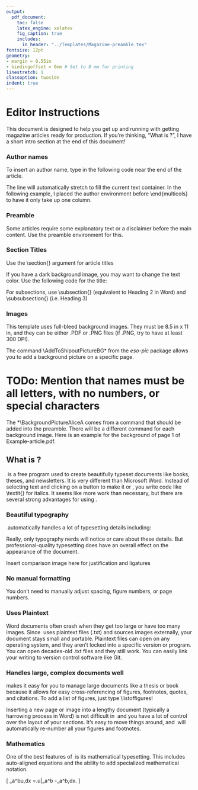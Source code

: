 ```yaml
---
output:
  pdf_document:
    toc: false
    latex_engine: xelatex
    fig_caption: true
    includes:
      in_header: "../Templates/Magazine-preamble.tex"
fontsize: 12pt
geometry:
- margin = 0.55in
- bindingoffset = 0mm # Set to 8 mm for printing
linestretch: 1
classoption: twoside
indent: true
---
```



# Editor Instructions

This document is designed to help you get up and running with getting magazine articles ready for production. If you're thinking, "What is \LaTeX\?", I have a short intro section at the end of this document!

### Author names

To insert an author name, type in the following code near the end of the article.

\begin{verbatim}
\begin{author-name}
Lewis Carroll
\end{author-name}
\end{verbatim}

The line will automatically stretch to fill the current text container. In the following example, I placed the author environment before \\end{multicols} to have it only take up one column.

\begin{redacted-text}

\begin{multicols}{3}

Lorem ipsum odor amet, consectetuer adipiscing elit. Tristique ridiculus interdum faucibus tellus maecenas accumsan mauris vulputate. Aliquam sollicitudin eros phasellus gravida cursus tortor lacus pulvinar.

Penatibus dictum magnis sollicitudin dictumst malesuada fermentum porttitor. Proin eu sem eget aliquet; semper suspendisse potenti ridiculus et. Aptent parturient aptent rhoncus malesuada condimentum.

Nisi mus nostra congue varius pretium magnis; non dictum elit. Bibendum venenatis ac at magna mauris. Torquent taciti arcu ligula vehicula mus non dignissim fermentum. Sagittis mollis orci aenean molestie curae lacinia nostra ullamcorper.

Suscipit odio duis gravida habitant volutpat arcu. Auctor diam maximus in egestas curae rhoncus. Efficitur lectus gravida dolor ut cursus vehicula quam parturient! Luctus eleifend lacinia; velit placerat metus arcu orci vulputate.

\begin{author-name}

Lewis Carroll

\end{author-name}

\end{multicols}

\end{redacted-text}

### Preamble

Some articles require some explanatory text or a disclaimer before the main content. Use the preamble environment for this.

\begin{verbatim}
\begin{preamble}

Insert disclaimer text here, an intro, etc...

\end{preamble}
\end{verbatim}


### Section Titles

Use the \\section{} argument for article titles

\begin{verbatim}
\section{Article title}
\end{verbatim}

If you have a dark background image, you may want to change the text color. Use the following code for the title:

\begin{verbatim}
\section{\color{white} Alice in Wonderland}
\end{verbatim}

For subsections, use \\subsection{} (equivalent to Heading 2 in Word) and \\subsubsection{} (i.e. Heading 3)

\begin{multicols}{3}

\subsection{Heading 2}

\begin{redacted-text}
Lorem ipsum odor amet, consectetuer adipiscing elit. Tristique ridiculus interdum faucibus tellus maecenas accumsan mauris vulputate. Aliquam sollicitudin eros phasellus gravida cursus tortor lacus pulvinar.

Penatibus dictum magnis sollicitudin dictumst malesuada fermentum porttitor. Proin eu sem eget aliquet; semper suspendisse potenti ridiculus et. Aptent parturient aptent rhoncus malesuada condimentum.

\end{redacted-text}

\subsubsection{Heading 3}

\begin{redacted-text}
Nisi mus nostra congue varius pretium magnis; non dictum elit. Bibendum venenatis ac at magna mauris. Torquent taciti arcu ligula vehicula mus non dignissim fermentum. Sagittis mollis orci aenean molestie curae lacinia nostra ullamcorper.

Suscipit odio duis gravida habitant volutpat arcu. Auctor diam maximus in egestas curae rhoncus. Efficitur lectus gravida dolor ut cursus vehicula quam parturient! Luctus eleifend lacinia; velit placerat metus arcu orci vulputate.

\end{redacted-text}

\end{multicols}


### Images

This template uses full-bleed background images. They must be 8.5 in x 11 in, and they can be either .PDF or .PNG files (if .PNG, try to have at least 300 DPI).

The command \\AddToShipoutPictureBG* from the *eso-pic* package allows you to add a background picture on a specific page.

\begin{verbatim}
\AddToShipoutPictureBG*{\BackgroundPictureAliceA}
\end{verbatim}

# TODo: Mention that names must be all letters, with no numbers, or special characters

The *\\BackgroundPictureAliceA comes from a command that should be added into the preamble. There will be a different command for each background image. Here is an example for the background of page 1 of Example-article.pdf.

\begin{verbatim}
\newcommand\BackgroundPictureAliceA{%
  \put(0,0){%
   \parbox[b][\paperheight]{\paperwidth}{%
     \vfill
     \centering
     \includegraphics[width=\paperwidth,height=\paperheight,%
                      keepaspectratio]{../Images/Alice-article-background-A.png}%
     \vfill
    }
  }
}
\end{verbatim}




## What is \LaTeX?

\LaTeX\ is a free program used to create beautifully typeset documents like books, theses, and newsletters. It is very different than Microsoft Word. Instead of selecting text and clicking on a button to make it \textbf{bold} or \textit{italicized}, you write code like \\textit{} for italics. It seems like more work than necessary, but there are several strong advantages for using \LaTeX.

### Beautiful typography

\LaTeX\ automatically handles a lot of typesetting details including:

\begin{itemize}

\item Kerning - aesthetically pleasing spacing between letters based on their shapes
\item Ligatures - new characters for letter combinations like fi and ff, which often crash into each other in Word documents.
\item Text justification without creating white rivers of blank spots
\item Consistent styles for section headers, citations, figure captions and numbering, etc.
\item and more!

\end{itemize}

Really, only typography nerds will notice or care about these details. But professional-quality typesetting does have an overall effect on the appearance of the document.

Insert comparison image here for justification and ligatures


### No manual formatting

You don't need to manually adjust spacing, figure numbers, or page numbers.

### Uses Plaintext

Word documents often crash when they get too large or have too many images. Since \LaTeX\ uses plaintext files (.txt) and sources images externally, your document stays small and portable. Plaintext files can open on any operating system, and they aren't locked into a specific version or program. You can open decades-old .txt files and they still work. You can easily link your writing to version control software like Git.

### Handles large, complex documents well

\LaTeX makes it easy for you to manage large documents like a thesis or book because it allows for easy cross-referencing of figures, footnotes, quotes, and citations. To add a list of figures, just type \\listoffigures!

Inserting a new page or image into a lengthy document (typically a harrowing process in Word) is not  difficult in \LaTeX\ and you have a lot of control over the layout of your sections. It's easy to move things around, and \LaTeX\ will automatically re-number all your figures and footnotes.

### Mathematics

One of the best features of \LaTeX\ is its mathematical typesetting. This includes auto-aligned equations and the ability to add specialized mathematical notation.

\[
\int_a^bu\frac{d^2v}{dx^2}\,dx
=\left.u\frac{dv}{dx}\right|_a^b
-\int_a^b\frac{du}{dx}\frac{dv}{dx}\,dx.
\]

